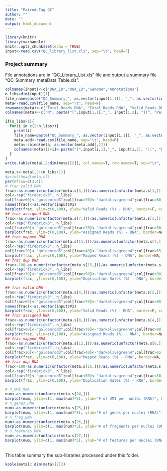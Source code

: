 ```yaml
---
title: "Paired-Tag QC"
author: ""
date: ""
output: html_document
---
```

<style type="text/css">
.main-container {
  max-width: 1800px;
  margin-left: auto;
  margin-right: auto;
}
</style>

```r
library(knitr)
library(varhandle)
knitr::opts_chunk$set(echo = TRUE)
input<-read.csv("QC_library_list.xls", sep="\t", head=F)
```
### Project summary

File annotations are in "QC_Library_List.xls" file and output a summary file "QC_Summary_metaData_Table.xls".

```r
colnames(input)<-c("DNA_ID","RNA_ID","Genome","Annotations")
n_libs=dim(input)[1]
file_name=paste("QC_Summary_", as.vector(input[1,1]), "_", as.vector(input[1,2]), ".xls", sep="")
meta<-read.csv(file_name, sep="\t", head=F)
rownames(meta)<-c("Total_Reads_DNA", "Total_Reads_RNA", "Valid_Reads_DNA", "Valid_Reads_RNA", "Frac_Valid_Reads_DNA", "Frac_Valid_Reads_RNA","Assigned_Reads_DNA", "Assigned_Reads_RNA", "Frac_Assigned_Reads_DNA", "Frac_Assigned_Reads_RNA", "Mapped_Reads_DNA", "Mapped_Reads_RNA", "Mapping_Rate_DNA", "Mapping_Rate_RNA","Unique_Reads_DNA", "Unique_Reads_RNA", "Dup_Rates_DNA", "Dup_Reads_RNA", "PF_Cells_DNA", "PF_Cells_RNA", "PF_Cells_Paired", "RNA_UMI_Cutoff", "DNA_Frag_Cutoff", "Med_UMI_RNA", "Med_Genes_RNA", "Med_Frag_DNA", "Med_Features_DNA")
colnames(meta)<-c("N", paste("[",input[1,1],"_", input[1,2], "](", "Per_lib_QC_",input[1,1],"_", input[1,2], ".html)",sep=""))

if(n_libs>1){
  for(i in c(2:n_libs)){
    print(i)
    file_name=paste("QC_Summary_", as.vector(input[i,1]), "_", as.vector(input[i,2]), ".xls", sep="")
    meta.add<-read.csv(file_name, sep="\t", head=F)
    meta<-cbind(meta, as.vector(meta.add[,2]))
    colnames(meta)[1+i]<-paste("[",input[i,1],"_", input[i,2], "](", "Per_lib_QC_",input[i,1],"_", input[i,2], ".html)",sep="")
  }
}
write.table(meta[,2:dim(meta)[2]], col.names=T, row.names=T, sep="\t", quote=F, file="QC_Summary_metaData_Table.xls" )
```


```r
meta.s<-meta[,2:(n_libs+1)]
#print(head(meta.s))
par(mfrow=c(3,4))
# frac valid DNA
frac<-as.numeric(unfactor(meta.s[3,]))/as.numeric(unfactor(meta.s[1,]))*100
col<-rep("firebrick3", n_libs)
col[frac>60]<-"goldenrod3";col[frac>70]<-"darkolivegreen4";col[frac>80]<-"forestgreen";col[frac>90]<-"deepskyblue3"
names(frac)<-as.vector(input$V1)
barplot(frac, ylim=c(0,100), ylab="Valid Reads (%) - DNA", border=F, col=col, main="Fraction of Valid Reads DNA", las=2, names.arg=as.vector(input$DNA_ID))
## frac assigned DNA
frac<-as.numeric(unfactor(meta.s[7,]))/as.numeric(unfactor(meta.s[3,]))*100
col<-rep("firebrick3", n_libs)
col[frac>60]<-"goldenrod3";col[frac>70]<-"darkolivegreen4";col[frac>80]<-"forestgreen";col[frac>90]<-"deepskyblue3"
barplot(frac, ylim=c(0,100), ylab="Assigned Reads (%) - DNA", border=NA, col=col, main="Fraction of Assigned Reads DNA", las=2, names.arg=as.vector(input$DNA_ID))
## frac mapped DNA
frac<-as.numeric(unfactor(meta.s[11,]))/as.numeric(unfactor(meta.s[7,]))*100
col<-rep("firebrick3", n_libs)
col[frac>20]<-"goldenrod3";col[frac>40]<-"darkolivegreen4";col[frac>65]<-"forestgreen";col[frac>80]<-"deepskyblue3"
barplot(frac, ylim=c(0,100), ylab="Mapped Reads (%) - DNA", border=NA, col=col, main="Fraction of Mapped Reads DNA", las=2, names.arg=as.vector(input$DNA_ID))
## frac dup DNA
frac<-100-as.numeric(unfactor(meta.s[15,]))/as.numeric(unfactor(meta.s[11,]))*100
col<-rep("firebrick3", n_libs)
col[frac<70]<-"goldenrod3";col[frac<50]<-"darkolivegreen4";col[frac<30]<-"forestgreen";col[frac<10]<-"deepskyblue3"
barplot(frac, ylim=c(0,100), ylab="Duplication Rates (%) - DNA", border=NA, col=col, main="Duplication Rates DNA", las=2, names.arg=as.vector(input$DNA_ID))

## frac valid DNA
frac<-as.numeric(unfactor(meta.s[4,]))/as.numeric(unfactor(meta.s[2,]))*100
col<-rep("firebrick3", n_libs)
col[frac>60]<-"goldenrod3";col[frac>70]<-"darkolivegreen4";col[frac>80]<-"forestgreen";col[frac>90]<-"deepskyblue3"
names(frac)<-as.vector(input$V1)
barplot(frac, ylim=c(0,100), ylab="Valid Reads (%) - RNA", border=F, col=col, main="Fraction of Valid Reads RNA", las=2, names.arg=as.vector(input$RNA_ID))
## frac assigned RNA
frac<-as.numeric(unfactor(meta.s[8,]))/as.numeric(unfactor(meta.s[4,]))*100
col<-rep("firebrick3", n_libs)
col[frac>60]<-"goldenrod3";col[frac>70]<-"darkolivegreen4";col[frac>80]<-"forestgreen";col[frac>90]<-"deepskyblue3"
barplot(frac, ylim=c(0,100), ylab="Assigned Reads (%) - RNA", border=NA, col=col, main="Fraction of Assigned Reads RNA", las=2, names.arg=as.vector(input$RNA_ID))
## frac mapped RNA
frac<-as.numeric(unfactor(meta.s[12,]))/as.numeric(unfactor(meta.s[8,]))*100
col<-rep("firebrick3", n_libs)
col[frac>20]<-"goldenrod3";col[frac>40]<-"darkolivegreen4";col[frac>65]<-"forestgreen";col[frac>80]<-"deepskyblue3"
barplot(frac, ylim=c(0,100), ylab="Mapped Reads (%) - RNA", border=NA, col=col, main="Fraction of Mapped Reads RNA", las=2, names.arg=as.vector(input$RNA_ID))
## frac dup RNA
frac<-100-as.numeric(unfactor(meta.s[16,]))/as.numeric(unfactor(meta.s[12,]))*100
col<-rep("firebrick3", n_libs)
col[frac<70]<-"goldenrod3";col[frac<50]<-"darkolivegreen4";col[frac<30]<-"forestgreen";col[frac<10]<-"deepskyblue3"
barplot(frac, ylim=c(0,100), ylab="Duplication Rates (%) - RNA", border=NA, col=col, main="Duplication Rates RNA", las=2, names.arg=as.vector(input$RNA_ID))

# n_UMI_RNA
num<-as.numeric(unfactor(meta.s[24,]))
barplot(num, ylim=c(1, max(num)*5), ylab="# of UMI per nuclei (RNA)", border=NA, col="grey", main="# of UMI (RNA)", las=2, names.arg=as.vector(input$RNA_ID), log="y")
# n_genes_RNA
num<-as.numeric(unfactor(meta.s[25,]))
barplot(num, ylim=c(1, max(num)*5), ylab="# of genes per nuclei (RNA)", border=NA, col="grey", main="# of genes (RNA)", las=2, names.arg=as.vector(input$RNA_ID), log="y")
# n_frag_DNA
num<-as.numeric(unfactor(meta.s[26,]))
barplot(num, ylim=c(1, max(num)*5), ylab="# of fragments per nuclei (DNA)", border=NA, col="grey", main="# of fragments (DNA)", las=2, names.arg=as.vector(input$DNA_ID), log="y")
# n_features_DNA
num<-as.numeric(unfactor(meta.s[27,]))
barplot(num, ylim=c(1, max(num)*5), ylab="# of features per nuclei (DNA)", border=NA, col="grey", main="# of features (DNA)", las=2, names.arg=as.vector(input$DNA_ID), log="y")

```

\
This table summary the sub-libraries processed under this folder. \
```r
kable(meta[2:dim(meta)[2]])

```

